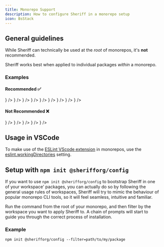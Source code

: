 ```yaml
---
title: Monorepo Support
description: How to configure Sheriff in a monorepo setup
icon: BsStack
---
```



## General guidelines

While Sheriff can technically be used at the _root_ of monorepos, it's **not** recommended.

Sheriff works best when applied to individual packages _within_ a monorepo.

### Examples

#### Recommended ✅

<Files>
  <Folder name="apps" defaultOpen>
    <Folder name="website" defaultOpen>
      <File name="eslint.config.mjs" icon={<RiJavascriptFill />} />
    </Folder>
    <Folder name="docs" defaultOpen>
      <File name="eslint.config.mjs" icon={<RiJavascriptFill />} />
    </Folder>
  </Folder>
  <Folder name="packages" defaultOpen>
    <Folder name="ui" defaultOpen>
      <File name="eslint.config.mjs" icon={<RiJavascriptFill />} />
    </Folder>
    <Folder name="utils" defaultOpen>
      <File name="eslint.config.mjs" icon={<RiJavascriptFill />} />
    </Folder>
    <Folder name="types" defaultOpen>
      <File name="eslint.config.mjs" icon={<RiJavascriptFill />} />
    </Folder>
  </Folder>
  <File name="package.json" icon={<VscJson />} />
  <File name="pnpm-lock.yaml" icon={<SiPnpm />} />
  <File name=".gitignore" icon={<ImGit />} />
  <File name="README" icon={<LiaReadme />} />
</Files>


#### Not Recommended ❌

<Files>
  <Folder name="apps" defaultOpen>
    <Folder name="website" />
    <Folder name="docs" />
  </Folder>
  <Folder name="packages" defaultOpen>
    <Folder name="ui" />
    <Folder name="utils" />
    <Folder name="types" />
  </Folder>
  <File name="eslint.config.mjs" icon={<RiJavascriptFill />} />
  <File name="package.json" icon={<VscJson />} />
  <File name="pnpm-lock.yaml" icon={<SiPnpm />} />
  <File name=".gitignore" icon={<ImGit />} />
  <File name="README" icon={<LiaReadme />} />
</Files>

## Usage in VSCode

To make use of the [ESLint VScode extension](https://marketplace.visualstudio.com/items?itemName=dbaeumer.vscode-eslint) in monorepos, use the [eslint.workingDirectories](https://github.com/microsoft/vscode-eslint#mono-repository-setup) setting.

## Setup with `npm init @sherifforg/config`

If you want to use `npm init @sherifforg/config` to bootstrap Sheriff in one of your workspace' packages, you can actually do so by following the general usage rules of workspaces, Sheriff will try to mimic the behaviour of popular monorepo CLI tools, so it will feel seamless, intuitive and familiar.

Run the command from the root of your monorepo, and then filter by the workspace you want to apply Sheriff to. A chain of prompts will start to guide you through the correct process of installation.

### Example

```package-install
npm init @sherifforg/config --filter=path/to/my/package
```
